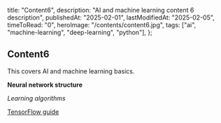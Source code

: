   title: "Content6",
  description: "AI and machine learning content 6 description",
  publishedAt: "2025-02-01",
  lastModifiedAt: "2025-02-05",
  timeToRead: "0",
  heroImage: "/contents/content6.jpg",
  tags: ["ai", "machine-learning", "deep-learning", "python"],
};

## Content6

This covers AI and machine learning basics.

**Neural network structure**

_Learning algorithms_

[TensorFlow guide](https://tensorflow.org)
